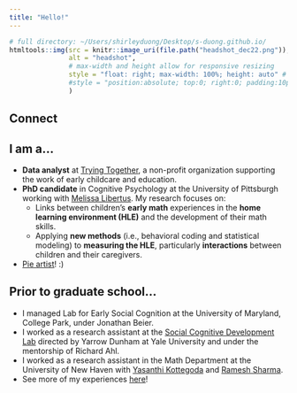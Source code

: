 ```yaml
---
title: "Hello!"
---
```


```r
# full directory: ~/Users/shirleyduong/Desktop/s-duong.github.io/
htmltools::img(src = knitr::image_uri(file.path("headshot_dec22.png")), # file
               alt = "headshot", 
               # max-width and height allow for responsive resizing
               style = "float: right; max-width: 100%; height: auto" # css
               #style = "position:absolute; top:0; right:0; padding:10px;" # css
               )
```

## Connect


## I am a...

* **Data analyst** at [Trying Together](https://tryingtogether.org/), a non-profit organization supporting the work of early childcare and education.
* **PhD candidate** in Cognitive Psychology at the University of Pittsburgh working with [Melissa Libertus](https://www.lrdc.pitt.edu/people/researcher-detail.cshtml?id=530). My research focuses on:
    + Links between children's **early math** experiences in the **home learning environment (HLE)** and the development of their math skills.
    + Applying **new methods** (i.e., behavioral coding and statistical modeling) to **measuring the HLE**, particularly **interactions** between children and their caregivers.
* [Pie artist](https://s-duong.github.io/art.html)! :)

## Prior to graduate school...

* I managed Lab for Early Social Cognition at the University of Maryland, College Park, under Jonathan Beier.
* I worked as a research assistant at the [Social Cognitive Development Lab](http://www.socialcogdev.com/) directed by Yarrow Dunham at Yale University and under the mentorship of Richard Ahl.
* I worked as a research assistant in the Math Department at the University of New Haven with [Yasanthi Kottegoda](https://www.newhaven.edu/faculty-staff-profiles/yasanthi-kottegoda.php) and [Ramesh Sharma](https://www.newhaven.edu/faculty-staff-profiles/ramesh-sharma.php).
* See more of my experiences [here](https://s-duong.github.io/experience.html)!

